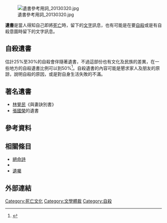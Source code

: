{{weasel|time=2019-04-15T14:37:37+00:00}}
[[File:遺書參考用詞_20130320.jpg|thumb]]

'''遺書'''是當人得知自己即將[[死亡|死亡]]時，留下的[[文字|文字]]訊息，也有可能是在要[[自殺|自殺]]或是有自殺意圖時留下的文字訊息。

==自殺遺書==
{{自杀}}
估計25%至30%的自殺會伴隨著遺書，不過這部份也有文化及民族的差異，在一些地方的自殺遺書比例可以到50%<ref>{{cite journal|last1=SHIOIRI|first1=TOSHIKI|last2=NISHIMURA|first2=AKIYOSHI|last3=AKAZAWA|first3=KOHEI|last4=ABE|first4=RYO|last5=NUSHIDA|first5=HIDEYUKI|last6=UENO|first6=YASUHIRO|last7=KOJIKA-MARUYAMA|first7=MAKI|last8=SOMEYA|first8=TOSHIYUKI|title=Incidence of note-leaving remains constant despite increasing suicide rates|journal=Psychiatry and Clinical Neurosciences|date=April 2005|volume=59|issue=2|pages=226–228|doi=10.1111/j.1440-1819.2005.01364.x|pmid=15823174}}</ref>。自殺遺書的內容可能是懇求家人及朋友的原諒，說明自殺的原因，或是對自身生活失敗的不滿。

==著名遺書==
*[[林覺民|林覺民]]《與妻訣別書》
*[[張國榮|張國榮]]的遺書

==參考資料==
{{reflist}}
==相關條目==
*[[絕命詩|絕命詩]]
*{{le|遺言|Last words}}
*[[遺囑|遺囑]]

==外部連結==
{{wikisource|與妻訣別書}}
{{wikisource|致蘇聯遺書}}
{{Suicide_navbox}}
{{文學小作品}}
[[Category:死亡文化|Category:死亡文化]]
[[Category:文學體裁|Category:文學體裁]]
[[Category:自殺|Category:自殺]]